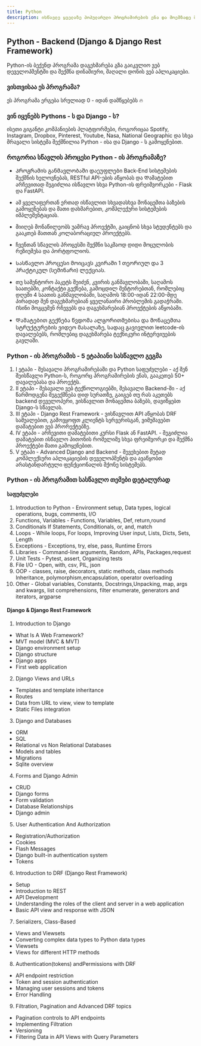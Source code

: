 ```yaml
---
title: Python
description: ისწავლე ყველაზე პოპულარული პროგრამირების ენა და მოემზადე მომავლისთვის 🔥🐍
---
```


## Python - Backend (Django & Django Rest Framework)

Python-ის ბექენდ პროგრამა დაგეხმარება გზა გაიკვლიო ვებ დეველოპმენტში და შექმნა დინამიური, მაღალი დონის ვებ აპლიკაციები. 

### ვისთვისაა ეს პროგრამა?
ეს პროგრამა ერგება სრულიად 0 - იდან დამწყებებს 🔥

### ვინ იყენებს Pythons - ს და Django - ს?
ისეთი გიგანტი კომპანიების პლატფორმები, როგორიცაა Spotify, Instagram, Dropbox, Pinterest, Youtube, Nasa, National Geographic და სხვა მრავალი სისტემა შექმნილია Python - ისა და Django - ს გამოყენებით.

### როგორია სწავლის პროცესი Python - ის პროგრამაზე?
- Პროგრამის განმავლობაში დაეუფლები Back-End სისტემების შექმნის ხელოვნებას, RESTful API-ების აწყობას და Დამატებით არჩევითად შეგიძლია ისწავლო სხვა Python-ის ფრეიმვორკები - Flask და FastAPI. 
- ამ ყველაფერთან ერთად ისწავლით სხვადასხვა მონაცემთა ბაზების გამოყენებას და მათი დახმარებით, კომპლექური სისტემების იმპლემენტაციას. 
- მიიღებ მონაწილეობს უამრავ პროექტში, გაიცნობ სხვა სტუდენტებს და გააკთებ მათთან კოლაბორაციულ პროექტებს.
- ჩვენთან სწავლის პროცესში შექმნი საკმაოდ დიდი მოცულობის რეზიუმესა და პორტფოლიოს.


- Სასწავლო პროცესი მოიცავს კვირაში 1 თეორიულ და 3 პრაქტიკულ (სემინარი) ლექციას.
- თუ სამენტორო პაკეტს შეიძენ,  კვირის განმავლობაში, საღამოს საათებში, კონტაქტი გექნება, გამოცდილ მენტორებთან, რომლებიც დღეში 4 საათის განმავლობაში, საღამოს 18:00-იდან 22:00-მდე პირადად შენ დაგეხმარებიან ყველანაირი პრობლემის გადაჭრაში. Ისინი მოგცემენ რჩევებს და დაგეხმარებიან პროექტების აწყობაში.
- Დამატებით გექნება წვდომა ალგორითმებისა და მონაცემთა სტრუქტურების ვიდეო მასალაზე, სადაც გავივლით leetcode-ის დავალებებს, რომლებიც დაგეხმარება ტექნიკური ინტერვიუების გავლაში.

### Python - ის პროგრამის - 5 ეტაპიანი სასწავლო გეგმა
1. I ეტაპი - შესავალი პროგრამირებაში და Python საფუძვლები - აქ შენ შეისწავლი Python-ს, როგორც პროგრამირების ენას, გააკეთებ 50+ დავალებასა და პროექტს.
1. II ეტაპი - შესავალი ვებ ტექნოლოგიებში, შესავალი Backend-ში - აქ წარმოდგენა შეგექმნება დიდ სურათზე, გაიგებ თუ რას აკეთებს backend დეველოპერი, ვისწავლით მონაცემთა ბაზებს, დავიწყებთ Django-ს სწავლას.
1. III ეტაპი - Django Rest Framework - ვისწავლით API აწყობას DRF საშუალებით, გამოვყოფთ კლიენტს სერვერისგან, ვიმუშავებთ დამატებით ვებ პრორექტებზე.
1. IV ეტაპი - არჩევითი დამატებითი კურსი Flask ან FastAPI. - შეგიძლია დამატებით ისწავლო პითონის რომელიმე სხვა ფრეიმვორკი და შექმნა პროექტები მათი გამოყენებით.
1. V ეტაპი - Advanced Django and Backend - შევეხებით მეტად კომპლექსური აპლიკაციების დეველოპმენტს და ავაწყობთ არასტანდარტული ფუნქციონალის მქონე სისტემებს.


### Python - ის პროგრამით სასწავლო თემები დეტალურად

#### საფუძვლები

1. Introduction to Python - Environment setup, Data types, logical operations, bugs, comments, I/O
2. Functions, Variables - Functions, Variables, Def, return,round
3. Conditionals If Statements, Conditionals, or, and, match
4. Loops - While loops, For loops, Improving User input, Lists, Dicts, Sets, Length
5. Exceptions - Exceptions, try, else, pass, Runtime Errors
6. Libraries - Command-line arguments, Random, APIs, Packages,request
7. Unit Tests - Pytest, assert, Organizing tests
8. File I/O - Open, with, csv, PIL, json
9. OOP - classes, raise, decorators, static methods, class methods Inheritance, polymorphism,encapsulation, operator overloading
10. Other - Global variables, Constants, Docstrings,Unpacking, map, args and kwargs, list comprehensions, filter
enumerate, generators and iterators, argparse


#### Django & Django Rest Framework
1. Introduction to Django
- What Is A Web Framework?
- MVT model (MVC & MVT)
- Django environment setup
- Django structure
- Django apps
- First web application

2. Django Views and URLs
- Templates and template inheritance
- Routes
- Data from URL to view, view to template
- Static Files integration
3. Django and Databases
- ORM
- SQL
- Relational vs Non Relational Databases
- Models and tables
- Migrations
- Sqlite overview
4. Forms and Django Admin
- CRUD
- Django forms
- Form validation
- Database Relationships
- Django admin
5. User Authentication And Authorization
- Registration/Authorization
- Cookies
- Flash Messages
- Django built-in authentication system
- Tokens
6. Introduction to DRF (Django Rest Framework)
- Setup
- Introduction to REST
- API Development
- Understanding the roles of the client and server in a web application
- Basic API view and response with JSON
7. Serializers, Class-Based
- Views and Viewsets
- Converting complex data types to Python data types
- Viewsets
- Views for different HTTP methods
8. Authentication(tokens) andPermissions with DRF
- API endpoint restriction
- Token and session authentication
- Managing user sessions and tokens
- Error Handling
9. Filtration, Pagination and Advanced DRF topics
- Pagination controls to API endpoints
- Implementing Filtration
- Versioning
- Filtering Data in API Views with Query Parameters

